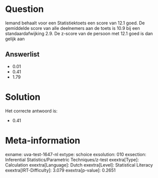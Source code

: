 Question
========

Iemand behaalt voor een Statistiektoets een score van 12.1 goed. De
gemiddelde score van alle deelnemers aan de toets is 10.9 bij een
standaardafwijking 2.9. De z-score van de persoon met 12.1 goed is dan
gelijk aan

Answerlist
----------

* 0.01
* 0.41
* 1.79

Solution
========

Het correcte antwoord is: 

* 0.41

Meta-information
================
exname: uva-test-1647-nl
extype: schoice
exsolution: 010
exsection: Inferential Statistics/Parametric Techniques/z-test
exextra[Type]: Calculation
exextra[Language]: Dutch
exextra[Level]: Statistical Literacy
exextra[IRT-Difficulty]: 3.079
exextra[p-value]: 0.2651
